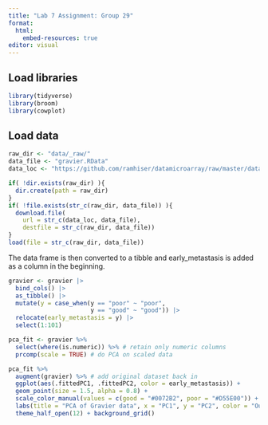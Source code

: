 ```yaml
---
title: "Lab 7 Assignment: Group 29"
format:
  html:
    embed-resources: true
editor: visual
---
```


## Load libraries

```r
library(tidyverse)
library(broom)
library(cowplot)
```

## Load data

```r

raw_dir <- "data/_raw/"
data_file <- "gravier.RData"
data_loc <- "https://github.com/ramhiser/datamicroarray/raw/master/data/"

if( !dir.exists(raw_dir) ){
  dir.create(path = raw_dir)
}
if( !file.exists(str_c(raw_dir, data_file)) ){
  download.file(
    url = str_c(data_loc, data_file),
    destfile = str_c(raw_dir, data_file))
}
load(file = str_c(raw_dir, data_file))

```

The data frame is then converted to a tibble and early_metastasis is added as a column in the beginning.

```r

gravier <- gravier |>
  bind_cols() |>
  as_tibble() |>
  mutate(y = case_when(y == "poor" ~ "poor",
                       y == "good" ~ "good")) |> 
  relocate(early_metastasis = y) |>
  select(1:101)
```

```r
pca_fit <- gravier %>% 
  select(where(is.numeric)) %>% # retain only numeric columns
  prcomp(scale = TRUE) # do PCA on scaled data
```

```r
pca_fit %>%
  augment(gravier) %>% # add original dataset back in
  ggplot(aes(.fittedPC1, .fittedPC2, color = early_metastasis)) +
  geom_point(size = 1.5, alpha = 0.8) +
  scale_color_manual(values = c(good = "#0072B2", poor = "#D55E00")) +
  labs(title = "PCA of Gravier data", x = "PC1", y = "PC2", color = "Outcome") +
  theme_half_open(12) + background_grid()

```
